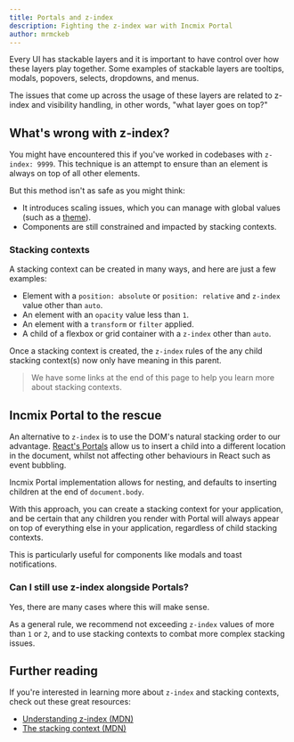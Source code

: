 ```yaml
---
title: Portals and z-index
description: Fighting the z-index war with Incmix Portal
author: mrmckeb
---
```


Every UI has stackable layers and it is important to have control over how these
layers play together. Some examples of stackable layers are tooltips, modals,
popovers, selects, dropdowns, and menus.

The issues that come up across the usage of these layers are related to z-index
and visibility handling, in other words, "what layer goes on top?"

## What's wrong with z-index?

You might have encountered this if you've worked in codebases with
`z-index: 9999`. This technique is an attempt to ensure than an element is
always on top of all other elements.

But this method isn't as safe as you might think:

- It introduces scaling issues, which you can manage with global values (such as
  a [theme](/docs/styled-system/theme#z-index-values)).
- Components are still constrained and impacted by stacking contexts.

### Stacking contexts

A stacking context can be created in many ways, and here are just a few
examples:

- Element with a `position: absolute` or `position: relative` and `z-index`
  value other than `auto`.
- An element with an `opacity` value less than `1`.
- An element with a `transform` or `filter` applied.
- A child of a flexbox or grid container with a `z-index` other than `auto`.

Once a stacking context is created, the `z-index` rules of the any child
stacking context(s) now only have meaning in this parent.

> We have some links at the end of this page to help you learn more about
> stacking contexts.

## Incmix Portal to the rescue

An alternative to `z-index` is to use the DOM's natural stacking order to our
advantage. [React's Portals](https://reactjs.org/docs/portals.html) allow us to
insert a child into a different location in the document, whilst not affecting
other behaviours in React such as event bubbling.

Incmix Portal implementation allows for nesting, and defaults to inserting
children at the end of `document.body`.

With this approach, you can create a stacking context for your application, and
be certain that any children you render with Portal will always appear on top of
everything else in your application, regardless of child stacking contexts.

This is particularly useful for components like modals and toast notifications.

### Can I still use z-index alongside Portals?

Yes, there are many cases where this will make sense.

As a general rule, we recommend not exceeding `z-index` values of more than `1`
or `2`, and to use stacking contexts to combat more complex stacking issues.

## Further reading

If you're interested in learning more about `z-index` and stacking contexts,
check out these great resources:

- [Understanding z-index (MDN)](https://developer.mozilla.org/en-US/docs/Web/CSS/CSS_Positioning/Understanding_z_index)
- [The stacking context (MDN)](https://developer.mozilla.org/en-US/docs/Web/CSS/CSS_Positioning/Understanding_z_index/The_stacking_context)
